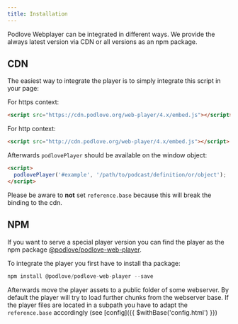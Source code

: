 ```yaml
---
title: Installation
---
```


Podlove Webplayer can be integrated in different ways. We provide the always latest version via CDN or all versions as an npm package.

## CDN

The easiest way to integrate the player is to simply integrate this script in your page:

For https context:
```html
<script src="https://cdn.podlove.org/web-player/4.x/embed.js"></script>
```

For http context:
```html
<script src="http://cdn.podlove.org/web-player/4.x/embed.js"></script>
```

Afterwards `podlovePlayer` should be available on the window object:

```html
<script>
  podlovePlayer('#example', '/path/to/podcast/definition/or/object');
</script>
```

Please be aware to __not__ set `reference.base` because this will break the binding to the cdn.

## NPM

If you want to serve a special player version you can find the player as the npm package [@podlove/podlove-web-player](https://www.npmjs.com/package/@podlove/podlove-web-player).

To integrate the player you first have to install tha package:

```javascript
npm install @podlove/podlove-web-player --save
```

Afterwards move the player assets to a public folder of some webserver. By default the player will try to load further chunks from the webserver base. If the player files are located in a subpath you have to adapt the `reference.base` accordingly (see [config]({{ $withBase('config.html') }})
